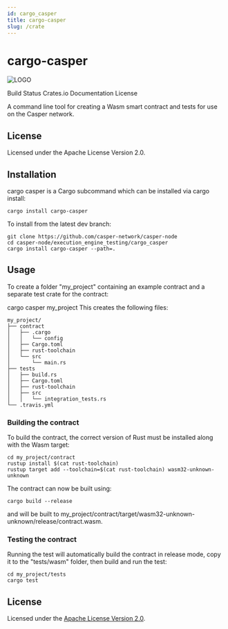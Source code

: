 ```yaml
---
id: cargo_casper
title: cargo-casper
slug: /crate
---
```


# cargo-casper

![LOGO](https://raw.githubusercontent.com/casper-network/casper-node/master/images/casper-association-logo-primary.svg)

Build Status Crates.io Documentation License

A command line tool for creating a Wasm smart contract and tests for use on the Casper network.

## License

Licensed under the Apache License Version 2.0.

## Installation

cargo casper is a Cargo subcommand which can be installed via cargo install:

```
cargo install cargo-casper
```

To install from the latest dev branch:

```
git clone https://github.com/casper-network/casper-node
cd casper-node/execution_engine_testing/cargo_casper
cargo install cargo-casper --path=.
```

## Usage

To create a folder "my_project" containing an example contract and a separate test crate for the contract:

cargo casper my_project This creates the following files:

```
my_project/
├── contract
│   ├── .cargo
│   │   └── config
│   ├── Cargo.toml
│   ├── rust-toolchain
│   └── src
│       └── main.rs
├── tests
│   ├── build.rs
│   ├── Cargo.toml
│   ├── rust-toolchain
│   ├── src
│   │   └── integration_tests.rs
└── .travis.yml
```

### Building the contract

To build the contract, the correct version of Rust must be installed along with the Wasm target:

```
cd my_project/contract
rustup install $(cat rust-toolchain)
rustup target add --toolchain=$(cat rust-toolchain) wasm32-unknown-unknown
```

The contract can now be built using:

```
cargo build --release
```

and will be built to my_project/contract/target/wasm32-unknown-unknown/release/contract.wasm.

### Testing the contract

Running the test will automatically build the contract in release mode, copy it to the "tests/wasm" folder, then build and run the test:

```
cd my_project/tests
cargo test
```

## License

Licensed under the [Apache License Version 2.0](https://github.com/casper-network/casper-node/blob/master/LICENSE).
